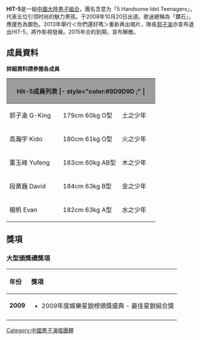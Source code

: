 {{藝人
| 姓名 = Hit-5
| 類型 = 組合
| 圖片 = 
| 圖片簡介 = 
| 國籍 = {{PRC}}
| 逝世 = 
| 音樂類型 = 
| 職業 = [[歌手|歌手]]、[[演員|演員]]
| 出道地點 = {{PRC}}
| 出道作 = 〈HIT〉
| 代表作 = 
| 出道日期 = 2008年10月20日
| 活躍年代 = 2008年至2015
| 唱片公司 = [[天浩盛世|天浩盛世]]
| 經紀公司 = 
| 相關團體 = 
| 網站 = 
| 現任成員 = 
| 過往成員 = [[高瀚宇|高瀚宇]]、[[董玉峰|董玉峰]]、[[段黃巍|段黃巍]]、[[楊帆_(藝人)|楊帆]]、[[郭子渝|郭子渝]]
| 獎項 = 
}}

'''HIT-5'''是一組[[中國大陸|中國大陸]][[男子組合|男子組合]]，團名含意为「5 Handsome Idol Teenagers」，代表五位引领时尚的魅力男孩。于2008年10月20日出道。歌迷總稱為「鑽石」，應援色為銀色。2013年舉行＜你們還好嗎＞重新再出唱片，隊長[[郭子渝|郭子渝]]亦宣布退出HIT-5，將作影視發展。2015年合約到期，宣布解散。

== 成員資料 ==

'''詳細資料請參閱各成員'''

{| class="wikitable"
|- style="background:#ccc; text-align:center;"
! colspan="5" style="background: #9D9D9D;"|Hit-5成員列表
|- style="color:#9D9D9D ;" |

! 本名
! 出生日期
! 身高 / 體重 / 血型
! 團內象徵
|-  
| 郭子渝 G-King
| {{Birth date and age|1988|12|9}}
| 179cm 60kg O型
| 土之少年
|-  
| 高瀚宇 Kido 
| {{Birth date and age|1989|2|6}}
| 180cm 61kg O型
| 火之少年
|-  
| 董玉峰 Yufeng
| {{Birth date and age|1989|12|2}}
| 183cm 60kg AB型
| 木之少年
|-  
| 段黄巍 David 
| {{Birth date and age|1989|12|8}}
| 184cm 63kg B型
| 金之少年
|-  
| 楊帆 Evan 
| {{Birth date and age|1990|1|26}}
| 182cm 63kg A型
| 水之少年
|}

== 獎項 ==
=== 大型頒獎禮獎項 ===
{|class="wikitable" width="650px"
!align="left"|年份
!align="left"|獎項
|-
!align="center"|'''2009'''
|align="left"|
* 2009年度娛樂星銳榜頒獎盛典 - 最佳星銳組合獎
|-
|}

[[Category:中國男子演唱團體|Category:中國男子演唱團體]]